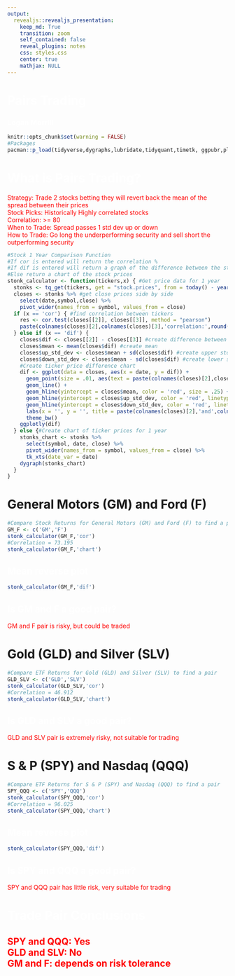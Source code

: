 ```yaml
---
output: 
  revealjs::revealjs_presentation:
    keep_md: True
    transition: zoom
    self_contained: false
    reveal_plugins: notes
    css: styles.css
    center: true
    mathjax: NULL
---
```

<style>
p {
    color:red;
}
</style>

# {#title data-background="https://www.gradedtalon.com/wp-content/uploads/2021/05/1610520139_T1H1DR_Stock_Market-1.jpg"}


<h1 style="color: #fff">Pairs Trading</h1>
<h3 style="color: #fff">Logan Morrill</h3>

```r
knitr::opts_chunk$set(warning = FALSE) 
#Packages
pacman::p_load(tidyverse,dygraphs,lubridate,tidyquant,timetk, ggpubr,plotly)
```
# {data-background=#262626}
<h1 style="color: #fff">What is Pairs Trading?</h1>

<p>Strategy: Trade 2 stocks betting they will revert back the mean of the spread between their prices <br>
Stock Picks: Historically Highly correlated stocks <br>
Correlation: >= 80 <br>
When to Trade: Spread passes 1 std dev up or down <br>
How to Trade: Go long the underperforming security and sell short the outperforming security</p>

```r
#Stock 1 Year Comparison Function
#If cor is entered will return the correlation %
#If dif is entered will return a graph of the difference between the stock prices with mean and st_dev
#Else return a chart of the stock prices
stonk_calculator <- function(tickers,x) { #Get price data for 1 year
  stonks <- tq_get(tickers, get = "stock.prices", from = today() - years(1), to = today())
  closes <- stonks %>% #get close prices side by side
    select(date,symbol,close) %>%
    pivot_wider(names_from = symbol, values_from = close)
  if (x == 'cor') { #find correlation between tickers
    res <- cor.test(closes[[2]], closes[[3]], method = "pearson")
    paste(colnames(closes)[2],colnames(closes)[3],'correlation:',round(res$estimate * 100,3))
  } else if (x == 'dif') {
    closes$dif <- closes[[2]] - closes[[3]] #create difference between prices
    closes$mean <- mean(closes$dif) #create mean
    closes$up_std_dev <- closes$mean + sd(closes$dif) #create upper std_dev
    closes$down_std_dev <- closes$mean - sd(closes$dif) #create lower std_dev
    #Create ticker price difference chart
    dif <- ggplot(data = closes, aes(x = date, y = dif)) +
      geom_point(size = .01, aes(text = paste(colnames(closes)[2],closes[[2]],'\n',colnames(closes)[3],closes[[3]]))) + #add stock prices
      geom_line() +
      geom_hline(yintercept = closes$mean, color = 'red', size = .25) + #add horizontal mean line
      geom_hline(yintercept = closes$up_std_dev, color = 'red', linetype = 'dotted', size = 0.1) + #add horizontal upper std_dev line
      geom_hline(yintercept = closes$down_std_dev, color = 'red', linetype = 'dotted', size = 0.1) + #add horizontal lower std_dev line
      labs(x = '', y = '', title = paste(colnames(closes)[2],'and',colnames(closes)[3],'stock price spread')) + #make title tickers
      theme_bw()
    ggplotly(dif)
  } else {#Create chart of ticker prices for 1 year
    stonks_chart <- stonks %>%
      select(symbol, date, close) %>%
      pivot_wider(names_from = symbol, values_from = close) %>%
      tk_xts(date_var = date)
    dygraph(stonks_chart)
  }
}
```

# General Motors (GM) and Ford (F)
```r
#Compare Stock Returns for General Motors (GM) and Ford (F) to find a pair
GM_F <- c('GM','F')
stonk_calculator(GM_F,'cor')
#Correlation = 73.195
stonk_calculator(GM_F,'chart')
```
## {data-background=#262626}
<h2 style="color: #fff">Mean reverse plot</h2>
```r
stonk_calculator(GM_F,'dif')
```
## {data-background=#262626}
<h2 style="color: #fff">Is GM and F a good pair?</h2>

<p> GM and F pair is risky, but could be traded </p>

# Gold (GLD) and Silver (SLV)
```r
#Compare ETF Returns for Gold (GLD) and Silver (SLV) to find a pair
GLD_SLV <- c('GLD','SLV')
stonk_calculator(GLD_SLV,'cor')
#Correlation = 46.912
stonk_calculator(GLD_SLV,'chart')
```

## {data-background=#262626}
<h2 style="color: #fff">Is GLD and SLV a good pair?</h2>

<p> GLD and SLV pair is extremely risky, not suitable for trading </p>

# S & P (SPY) and Nasdaq (QQQ)
```r
#Compare ETF Returns for S & P (SPY) and Nasdaq (QQQ) to find a pair
SPY_QQQ <- c('SPY','QQQ')
stonk_calculator(SPY_QQQ,'cor')
#Correlation = 96.025
stonk_calculator(SPY_QQQ,'chart')
```
## {data-background=#262626}
<h2 style="color: #fff">Mean reverse plot</h2>
```r
stonk_calculator(SPY_QQQ,'dif')
```
## {data-background=#262626}
<h2 style="color: #fff">Is SPY and QQQ a good pair?</h2>

<p> SPY and QQQ pair has little risk, very suitable for trading </p>

# {data-background=#262626}
<h1 style="color: #fff">Trade Pair Conclusions</h2>

<h2 style = "color:red"> SPY and QQQ: Yes <br>
GLD and SLV: No <br>
GM and F: depends on risk tolerance
</h2>